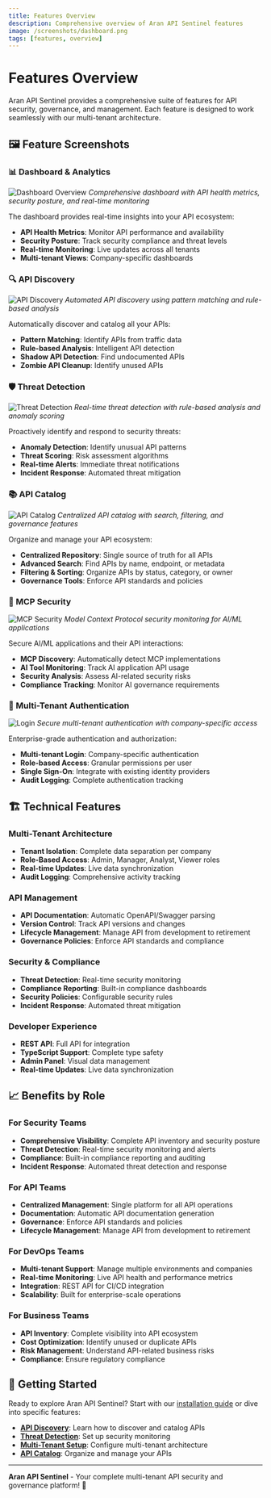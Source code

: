```yaml
---
title: Features Overview
description: Comprehensive overview of Aran API Sentinel features
image: /screenshots/dashboard.png
tags: [features, overview]
---
```


# Features Overview

Aran API Sentinel provides a comprehensive suite of features for API security, governance, and management. Each feature is designed to work seamlessly with our multi-tenant architecture.

## 🖼️ **Feature Screenshots**

### **📊 Dashboard & Analytics**
![Dashboard Overview](/screenshots/dashboard.png)
*Comprehensive dashboard with API health metrics, security posture, and real-time monitoring*

The dashboard provides real-time insights into your API ecosystem:
- **API Health Metrics**: Monitor API performance and availability
- **Security Posture**: Track security compliance and threat levels
- **Real-time Monitoring**: Live updates across all tenants
- **Multi-tenant Views**: Company-specific dashboards

### **🔍 API Discovery**
![API Discovery](/screenshots/api-discovery.png)
*Automated API discovery using pattern matching and rule-based analysis*

Automatically discover and catalog all your APIs:
- **Pattern Matching**: Identify APIs from traffic data
- **Rule-based Analysis**: Intelligent API detection
- **Shadow API Detection**: Find undocumented APIs
- **Zombie API Cleanup**: Identify unused APIs

### **🛡️ Threat Detection**
![Threat Detection](/screenshots/threat-detection.png)
*Real-time threat detection with rule-based analysis and anomaly scoring*

Proactively identify and respond to security threats:
- **Anomaly Detection**: Identify unusual API patterns
- **Threat Scoring**: Risk assessment algorithms
- **Real-time Alerts**: Immediate threat notifications
- **Incident Response**: Automated threat mitigation

### **📚 API Catalog**
![API Catalog](/screenshots/api-catalog.png)
*Centralized API catalog with search, filtering, and governance features*

Organize and manage your API ecosystem:
- **Centralized Repository**: Single source of truth for all APIs
- **Advanced Search**: Find APIs by name, endpoint, or metadata
- **Filtering & Sorting**: Organize APIs by status, category, or owner
- **Governance Tools**: Enforce API standards and policies

### **🤖 MCP Security**
![MCP Security](/screenshots/mcp-security.png)
*Model Context Protocol security monitoring for AI/ML applications*

Secure AI/ML applications and their API interactions:
- **MCP Discovery**: Automatically detect MCP implementations
- **AI Tool Monitoring**: Track AI application API usage
- **Security Analysis**: Assess AI-related security risks
- **Compliance Tracking**: Monitor AI governance requirements

### **🔐 Multi-Tenant Authentication**
![Login](/screenshots/login.png)
*Secure multi-tenant authentication with company-specific access*

Enterprise-grade authentication and authorization:
- **Multi-tenant Login**: Company-specific authentication
- **Role-based Access**: Granular permissions per user
- **Single Sign-On**: Integrate with existing identity providers
- **Audit Logging**: Complete authentication tracking

## 🏗️ **Technical Features**

### **Multi-Tenant Architecture**
- **Tenant Isolation**: Complete data separation per company
- **Role-Based Access**: Admin, Manager, Analyst, Viewer roles
- **Real-time Updates**: Live data synchronization
- **Audit Logging**: Comprehensive activity tracking

### **API Management**
- **API Documentation**: Automatic OpenAPI/Swagger parsing
- **Version Control**: Track API versions and changes
- **Lifecycle Management**: Manage API from development to retirement
- **Governance Policies**: Enforce API standards and compliance

### **Security & Compliance**
- **Threat Detection**: Real-time security monitoring
- **Compliance Reporting**: Built-in compliance dashboards
- **Security Policies**: Configurable security rules
- **Incident Response**: Automated threat mitigation

### **Developer Experience**
- **REST API**: Full API for integration
- **TypeScript Support**: Complete type safety
- **Admin Panel**: Visual data management
- **Real-time Updates**: Live data synchronization

## 📈 **Benefits by Role**

### **For Security Teams**
- **Comprehensive Visibility**: Complete API inventory and security posture
- **Threat Detection**: Real-time security monitoring and alerts
- **Compliance**: Built-in compliance reporting and auditing
- **Incident Response**: Automated threat detection and response

### **For API Teams**
- **Centralized Management**: Single platform for all API operations
- **Documentation**: Automatic API documentation generation
- **Governance**: Enforce API standards and policies
- **Lifecycle Management**: Manage API from development to retirement

### **For DevOps Teams**
- **Multi-tenant Support**: Manage multiple environments and companies
- **Real-time Monitoring**: Live API health and performance metrics
- **Integration**: REST API for CI/CD integration
- **Scalability**: Built for enterprise-scale operations

### **For Business Teams**
- **API Inventory**: Complete visibility into API ecosystem
- **Cost Optimization**: Identify unused or duplicate APIs
- **Risk Management**: Understand API-related business risks
- **Compliance**: Ensure regulatory compliance

## 🚀 **Getting Started**

Ready to explore Aran API Sentinel? Start with our [installation guide](/getting-started/installation) or dive into specific features:

- **[API Discovery](/features/api-discovery)**: Learn how to discover and catalog APIs
- **[Threat Detection](/features/threat-detection)**: Set up security monitoring
- **[Multi-Tenant Setup](/multi-tenant/setup)**: Configure multi-tenant architecture
- **[API Catalog](/features/api-catalog)**: Organize and manage your APIs

---

**Aran API Sentinel** - Your complete multi-tenant API security and governance platform! 🚀 